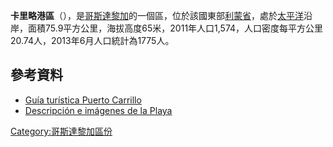 '''卡里略港區'''（{{lang-es|Puerto Carrillo}}），是[[哥斯達黎加|哥斯達黎加]]的一個區，位於該國東部[[利蒙省|利蒙省]]，處於[[太平洋|太平洋]]沿岸，面積75.9平方公里，海拔高度65米，2011年人口1,574，人口密度每平方公里20.74人，2013年6月人口統計為1775人。

==參考資料==
* [http://www.guiascostarica.com/beaches/guanacaste64.htm Guía turística Puerto Carrillo] {{Wayback|url=http://www.guiascostarica.com/beaches/guanacaste64.htm |date=20130510102934 }}
* [https://web.archive.org/web/20080923131245/http://costaricalinda.com/Playas/carrillo.htm Descripción e imágenes de la Playa]

{{CostaRica-geo-stub}}
[[Category:哥斯達黎加區份|Category:哥斯達黎加區份]]